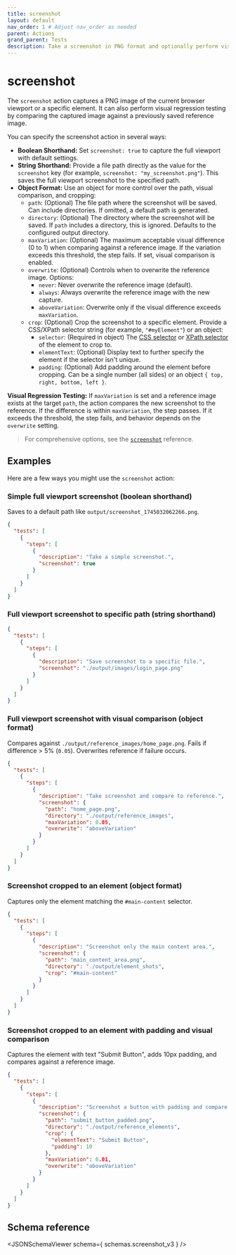 ```yaml
---
title: screenshot
layout: default
nav_order: 1 # Adjust nav_order as needed
parent: Actions
grand_parent: Tests
description: Take a screenshot in PNG format and optionally perform visual regression testing.
---
```



# screenshot

The `screenshot` action captures a PNG image of the current browser viewport or a specific element. It can also perform visual regression testing by comparing the captured image against a previously saved reference image.

You can specify the screenshot action in several ways:

- **Boolean Shorthand:** Set `screenshot: true` to capture the full viewport with default settings.
- **String Shorthand:** Provide a file path directly as the value for the `screenshot` key (for example, `screenshot: "my_screenshot.png"`). This saves the full viewport screenshot to the specified path.
- **Object Format:** Use an object for more control over the path, visual comparison, and cropping:
  - `path`: (Optional) The file path where the screenshot will be saved. Can include directories. If omitted, a default path is generated.
  - `directory`: (Optional) The directory where the screenshot will be saved. If `path` includes a directory, this is ignored. Defaults to the configured output directory.
  - `maxVariation`: (Optional) The maximum acceptable visual difference (0 to 1) when comparing against a reference image. If the variation exceeds this threshold, the step fails. If set, visual comparison is enabled.
  - `overwrite`: (Optional) Controls when to overwrite the reference image. Options:
    - `never`: Never overwrite the reference image (default).
    - `always`: Always overwrite the reference image with the new capture.
    - `aboveVariation`: Overwrite only if the visual difference exceeds `maxVariation`.
  - `crop`: (Optional) Crop the screenshot to a specific element. Provide a CSS/XPath selector string (for example, `"#myElement"`) or an object:
    - `selector`: (Required in object) The [CSS selector](/docs/get-started/selectors/css) or [XPath selector](/docs/get-started/selectors/xpath) of the element to crop to.
    - `elementText`: (Optional) Display text to further specify the element if the selector isn't unique.
    - `padding`: (Optional) Add padding around the element before cropping. Can be a single number (all sides) or an object `{ top, right, bottom, left }`.

**Visual Regression Testing:** If `maxVariation` is set and a reference image exists at the target `path`, the action compares the new screenshot to the reference. If the difference is within `maxVariation`, the step passes. If it exceeds the threshold, the step fails, and behavior depends on the `overwrite` setting.

> For comprehensive options, see the [`screenshot`](/docs/references/schemas/screenshot) reference.

## Examples

Here are a few ways you might use the `screenshot` action:

### Simple full viewport screenshot (boolean shorthand)

Saves to a default path like `output/screenshot_1745032062266.png`.

```json
{
  "tests": [
    {
      "steps": [
        {
          "description": "Take a simple screenshot.",
          "screenshot": true
        }
      ]
    }
  ]
}
```

### Full viewport screenshot to specific path (string shorthand)

```json
{
  "tests": [
    {
      "steps": [
        {
          "description": "Save screenshot to a specific file.",
          "screenshot": "./output/images/login_page.png"
        }
      ]
    }
  ]
}
```

### Full viewport screenshot with visual comparison (object format)

Compares against `./output/reference_images/home_page.png`. Fails if difference > 5% (`0.05`). Overwrites reference if failure occurs.

```json
{
  "tests": [
    {
      "steps": [
        {
          "description": "Take screenshot and compare to reference.",
          "screenshot": {
            "path": "home_page.png",
            "directory": "./output/reference_images",
            "maxVariation": 0.05,
            "overwrite": "aboveVariation"
          }
        }
      ]
    }
  ]
}
```

### Screenshot cropped to an element (object format)

Captures only the element matching the `#main-content` selector.

```json
{
  "tests": [
    {
      "steps": [
        {
          "description": "Screenshot only the main content area.",
          "screenshot": {
            "path": "main_content_area.png",
            "directory": "./output/element_shots",
            "crop": "#main-content"
          }
        }
      ]
    }
  ]
}
```

### Screenshot cropped to an element with padding and visual comparison

Captures the element with text "Submit Button", adds 10px padding, and compares against a reference image.

```json
{
  "tests": [
    {
      "steps": [
        {
          "description": "Screenshot a button with padding and compare.",
          "screenshot": {
            "path": "submit_button_padded.png",
            "directory": "./output/reference_elements",
            "crop": {
              "elementText": "Submit Button",
              "padding": 10
            },
            "maxVariation": 0.01,
            "overwrite": "aboveVariation"
          }
        }
      ]
    }
  ]
}
```

## Schema reference

<JSONSchemaViewer schema={ schemas.screenshot_v3 } />
